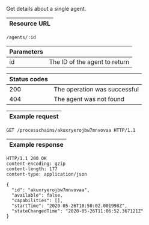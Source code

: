 
Get details about a single <ScrollLink href="#agents">agent</ScrollLink>.

| Resource URL |
| ------------ |

```http
/agents/:id
```

| Parameters |                                    |
| ---------- | ---------------------------------- |
| id         | The ID of the agent to return |

| Status codes |                              |
| ------------ | ---------------------------- |
| 200          | The operation was successful |
| 404          | The agent was not found  |

| Example request |
| --------------- |

```http
GET /processchains/akuxryerojbw7mnvovaa HTTP/1.1
```

| Example response |
| ---------------- |

```http
HTTP/1.1 200 OK
content-encoding: gzip
content-length: 177
content-type: application/json

{
  "id": "akuxryerojbw7mnvovaa",
  "available": false,
  "capabilities": [],
  "startTime": "2020-05-26T10:50:02.001998Z",
  "stateChangedTime": "2020-05-26T11:06:52.367121Z"
}
```
